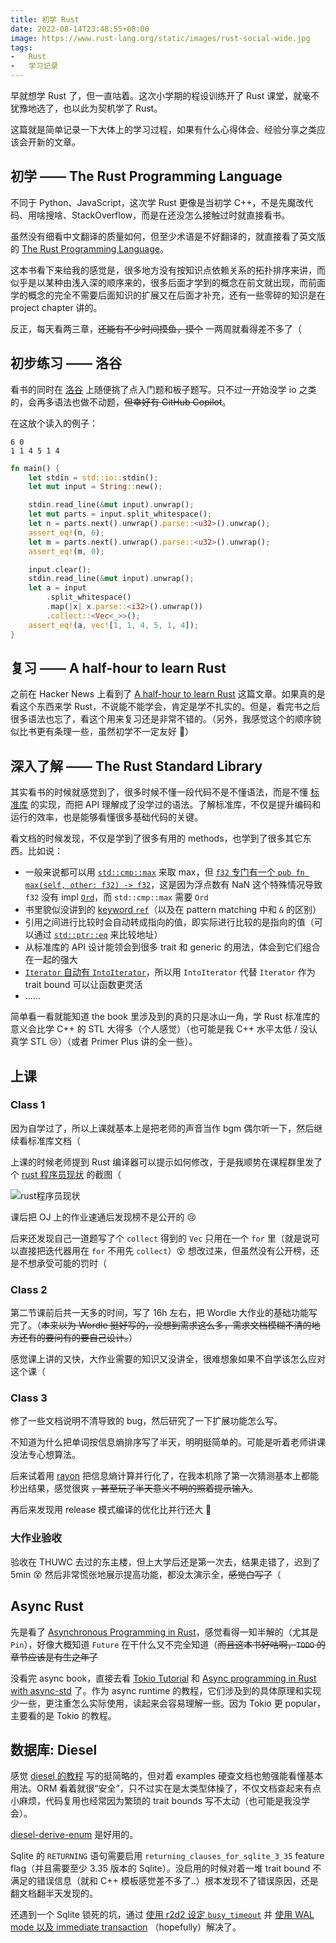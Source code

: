 ```yaml
---
title: 初学 Rust
date: 2022-08-14T23:48:55+08:00
image: https://www.rust-lang.org/static/images/rust-social-wide.jpg
tags:
-   Rust
-   学习记录
---
```


早就想学 Rust 了，但一直咕着。这次小学期的程设训练开了 Rust 课堂，就毫不犹豫地选了，也以此为契机学了 Rust。

这篇就是简单记录一下大体上的学习过程，如果有什么心得体会、经验分享之类应该会开新的文章。

<Excerpt />

## 初学 —— The Rust Programming Language

不同于 Python、JavaScript，这次学 Rust 更像是当初学 C++，不是先魔改代码、用啥搜啥、StackOverflow，而是在还没怎么接触过时就直接看书。

虽然没有细看中文翻译的质量如何，但至少术语是不好翻译的，就直接看了英文版的 [The Rust Programming Language](https://doc.rust-lang.org/book/)。

这本书看下来给我的感觉是，很多地方没有按知识点依赖关系的拓扑排序来讲，而似乎是以某种由浅入深的顺序来的，很多后面才学到的概念在前文就出现，而前面学的概念的完全不需要后面知识的扩展又在后面才补充，还有一些零碎的知识是在 project chapter 讲的。

反正，每天看两三章，~~还能有不少时间摸鱼，摸个~~ 一两周就看得差不多了（

## 初步练习 —— 洛谷

看书的同时在 [洛谷](https://www.luogu.com.cn/) 上随便挑了点入门题和板子题写。只不过一开始没学 io 之类的，会再多语法也做不动题，~~但幸好有 GitHub Copilot~~。

在这放个读入的例子：

```
6 0
1 1 4 5 1 4
```

```rust
fn main() {
    let stdin = std::io::stdin();
    let mut input = String::new();

    stdin.read_line(&mut input).unwrap();
    let mut parts = input.split_whitespace();
    let n = parts.next().unwrap().parse::<u32>().unwrap();
    assert_eq!(n, 6);
    let m = parts.next().unwrap().parse::<u32>().unwrap();
    assert_eq!(m, 0);

    input.clear();
    stdin.read_line(&mut input).unwrap();
    let a = input
        .split_whitespace()
        .map(|x| x.parse::<i32>().unwrap())
        .collect::<Vec<_>>();
    assert_eq!(a, vec![1, 1, 4, 5, 1, 4]);
}
```

## 复习 —— A half-hour to learn Rust

之前在 Hacker News 上看到了 [A half-hour to learn Rust](https://fasterthanli.me/articles/a-half-hour-to-learn-rust) 这篇文章。如果真的是看这个东西来学 Rust，不说能不能学会，肯定是学不扎实的。但是，看完书之后很多语法也忘了，看这个用来复习还是非常不错的。（另外，我感觉这个的顺序貌似比书更有条理一些，虽然初学不一定友好 🤔）

## 深入了解 —— The Rust Standard Library

其实看书的时候就感觉到了，很多时候不懂一段代码不是不懂语法，而是不懂 [标准库](https://doc.rust-lang.org/stable/std/) 的实现，而把 API 理解成了没学过的语法。了解标准库，不仅是提升编码和运行的效率，也是能够看懂很多基础代码的关键。

看文档的时候发现，不仅是学到了很多有用的 methods，也学到了很多其它东西。比如说：

-   一般来说都可以用 [`std::cmp::max`](https://doc.rust-lang.org/stable/std/cmp/fn.max.html) 来取 max，但 [`f32` 专门有一个 `pub fn max(self, other: f32) -> f32`](https://doc.rust-lang.org/stable/std/primitive.f32.html#method.max)，这是因为浮点数有 NaN 这个特殊情况导致 `f32` 没有 impl [`Ord`](https://doc.rust-lang.org/stable/std/cmp/trait.Ord.html)，而 `std::cmp::max` 需要 `Ord`
-   书里貌似没讲到的 [keyword `ref`](https://doc.rust-lang.org/stable/std/keyword.ref.html)（以及在 pattern matching 中和 `&` 的区别）
-   引用之间进行比较时会自动转成指向的值，即实际进行比较的是指向的值（可以通过 [`std::ptr::eq`](https://doc.rust-lang.org/stable/std/ptr/fn.eq.html) 来比较地址）
-   从标准库的 API 设计能领会到很多 trait 和 generic 的用法，体会到它们组合在一起的强大
-   [`Iterator` 自动有 `IntoIterator`](https://doc.rust-lang.org/std/iter/index.html#for-loops-and-intoiterator)，所以用 `IntoIterator` 代替 `Iterator` 作为 trait bound 可以让函数更灵活
-   ……

简单看一看就能知道 the book 里涉及到的真的只是冰山一角，学 Rust 标准库的意义会比学 C++ 的 STL 大得多（个人感觉）（也可能是我 C++ 水平太低 / 没认真学 STL 😢）（或者 Primer Plus 讲的全一些）。

## 上课

### Class 1

因为自学过了，所以上课就基本上是把老师的声音当作 bgm 偶尔听一下，然后继续看标准库文档（

上课的时候老师提到 Rust 编译器可以提示如何修改，于是我顺势在课程群里发了个 [rust 程序员现状](https://twitter.com/st1page/status/1477168761744805891) 的截图（

![rust程序员现状](rust-programmers-be-like.jpg)

课后把 OJ 上的作业速通后发现榜不是公开的 😢

后来还发现自己一道题写了个 `collect` 得到的 `Vec` 只用在一个 `for` 里（就是说可以直接把迭代器用在 `for` 不用先 `collect`）😵 想改过来，但虽然没有公开榜，还是不想承受可能的罚时（

### Class 2

第二节课前后共一天多的时间，写了 16h 左右，把 Wordle 大作业的基础功能写完了。（~~本来以为 Wordle 挺好写的，没想到需求这么多，需求文档模糊不清的地方还有的要问有的要自己设计。~~）

感觉课上讲的又快，大作业需要的知识又没讲全，很难想象如果不自学该怎么应对这个课（

### Class 3

修了一些文档说明不清导致的 bug，然后研究了一下扩展功能怎么写。

不知道为什么把单词按信息熵排序写了半天，明明挺简单的。可能是听着老师讲课没法专心想算法。

后来试着用 [rayon](https://docs.rs/rayon/latest/rayon/) 把信息熵计算并行化了，在我本机除了第一次猜测基本上都能秒出结果，感觉很爽 ~~，甚至玩了半天意义不明的照着提示输入~~。

再后来发现用 release 模式编译的优化比并行还大 🌚

### 大作业验收

验收在 THUWC 去过的东主楼，但上大学后还是第一次去，结果走错了，迟到了 5min 😵 然后非常慌张地展示提高功能，都没太演示全，~~感觉白写了~~（

## Async Rust

先是看了 [Asynchronous Programming in Rust](https://rust-lang.github.io/async-book/)，感觉看得一知半解的（尤其是 `Pin`），好像大概知道 `Future` 在干什么又不完全知道（~~而且这本书好咕啊，`TODO` 的章节应该是有生之年了~~

没看完 async book，直接去看 [Tokio Tutorial](https://tokio.rs/tokio/tutorial) 和 [Async programming in Rust with async-std](https://book.async.rs/) 了。作为 async runtime 的教程，它们涉及到的具体原理和实现少一些，更注重怎么实际使用，读起来会容易理解一些。因为 Tokio 更 popular，主要看的是 Tokio 的教程。

## 数据库: Diesel

感觉 [diesel 的教程](https://diesel.rs/guides/) 写的挺简略的，但对着 examples 硬查文档也勉强能看懂基本用法。ORM 看着就很“安全”，只不过实在是太类型体操了，不仅文档查起来有点小麻烦，代码复用也经常因为繁琐的 trait bounds 写不太动（也可能是我没学会）。

[diesel-derive-enum](https://crates.io/crates/diesel-derive-enum) 是好用的。

Sqlite 的 `RETURNING` 语句需要启用 `returning_clauses_for_sqlite_3_35` feature flag（并且需要至少 3.35 版本的 Sqlite）。没启用的时候对着一堆 trait bound 不满足的错误信息（就和 C++ 模板感觉差不多了..）根本发现不了错误原因，还是翻文档翻半天发现的。

还遇到一个 Sqlite 锁死的坑，通过 [使用 r2d2 设定 `busy_timeout`](https://stackoverflow.com/a/57717533) 并 [使用 WAL mode 以及 immediate transaction](https://github.com/the-lean-crate/criner/issues/1) （hopefully）解决了。
